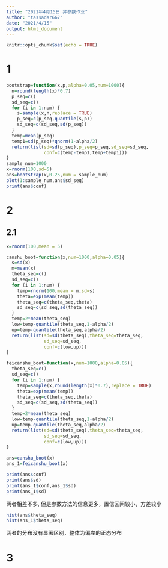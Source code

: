 ```yaml
---
title: "2021年4月15日 非参数作业"
author: "tassadar667"
date: "2021/4/15"
output: html_document
---
```


```r
knitr::opts_chunk$set(echo = TRUE)
```

# 1
```r
bootstrap=function(x,p,alpha=0.05,num=1000){
  n=round(length(x)*0.7)
  p_seq=c()
  sd_seq=c()
  for (i in 1:num) {
    s=sample(x,n,replace = TRUE)
    p_seq=c(p_seq,quantile(s,p))
    sd_seq=c(sd_seq,sd(p_seq))
  }
  temp=mean(p_seq)
  temp1=sd(p_seq)*qnorm(1-alpha/2)
  return(list(sd=sd(p_seq),p_seq=p_seq,sd_seq=sd_seq,
              conf=c(temp-temp1,temp+temp1)))
}
sample_num=1000
x=rnorm(100,sd=5)
ans=bootstrap(x,0.25,num = sample_num)
plot(1:sample_num,ans$sd_seq)
print(ans$conf)
```

# 2
## 2.1
```r
x=rnorm(100,mean = 5)

canshu_boot=function(x,num=1000,alpha=0.05){
  s=sd(x)
  m=mean(x)
  theta_seq=c()
  sd_seq=c()
  for (i in 1:num) {
    temp=rnorm(100,mean = m,sd=s)
    theta=exp(mean(temp))
    theta_seq=c(theta_seq,theta)
    sd_seq=c(sd_seq,sd(theta_seq))
  }
  temp=2*mean(theta_seq)
  low=temp-quantile(theta_seq,1-alpha/2)
  up=temp-quantile(theta_seq,alpha/2)
  return(list(sd=sd(theta_seq),theta_seq=theta_seq,
              sd_seq=sd_seq,
              conf=c(low,up)))
}

feicanshu_boot=function(x,num=1000,alpha=0.05){
  theta_seq=c()
  sd_seq=c()
  for (i in 1:num) {
    temp=sample(x,round(length(x)*0.7),replace = TRUE)
    theta=exp(mean(temp))
    theta_seq=c(theta_seq,theta)
    sd_seq=c(sd_seq,sd(theta_seq))
  }
  temp=2*mean(theta_seq)
  low=temp-quantile(theta_seq,1-alpha/2)
  up=temp-quantile(theta_seq,alpha/2)
  return(list(sd=sd(theta_seq),theta_seq=theta_seq,
              sd_seq=sd_seq,
              conf=c(low,up)))
}

ans=canshu_boot(x)
ans_1=feicanshu_boot(x)

print(ans$conf)
print(ans$sd)
print(ans_1$conf,ans_1$sd)
print(ans_1$sd)
```
两者相差不多, 但是参数方法的信息更多，置信区间较小，方差较小


```r
hist(ans$theta_seq)
hist(ans_1$theta_seq)

```
两者的分布没有显著区别，整体为偏左的正态分布

# 3
```r

```